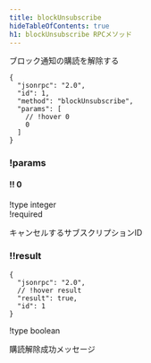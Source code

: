 ```yaml
---
title: blockUnsubscribe
hideTableOfContents: true
h1: blockUnsubscribe RPCメソッド
---
```


ブロック通知の購読を解除する

<APIMethod>

```jsonc !!request
{
  "jsonrpc": "2.0",
  "id": 1,
  "method": "blockUnsubscribe",
  "params": [
    // !hover 0
    0
  ]
}
```

### !params

#### !! 0

!type integer  
!required

キャンセルするサブスクリプションID

### !!result

```jsonc !response
{
  "jsonrpc": "2.0",
  // !hover result
  "result": true,
  "id": 1
}
```

!type boolean

購読解除成功メッセージ

</APIMethod>
